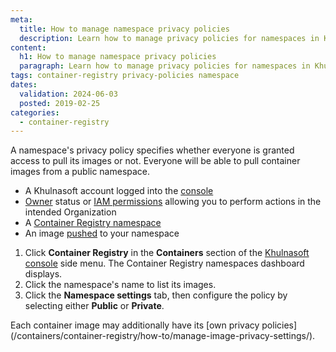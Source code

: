 ```yaml
---
meta:
  title: How to manage namespace privacy policies
  description: Learn how to manage privacy policies for namespaces in Khulnasoft's Container Registry.
content:
  h1: How to manage namespace privacy policies
  paragraph: Learn how to manage privacy policies for namespaces in Khulnasoft's Container Registry.
tags: container-registry privacy-policies namespace
dates:
  validation: 2024-06-03
  posted: 2019-02-25
categories:
  - container-registry
---
```


A namespace's privacy policy specifies whether everyone is granted access to pull its images or not. Everyone will be able to pull container images from a public namespace.

<Macro id="requirements" />

- A Khulnasoft account logged into the [console](https://console.khulnasoft.com)
- [Owner](/identity-and-access-management/iam/concepts/#owner) status or [IAM permissions](/identity-and-access-management/iam/concepts/#permission) allowing you to perform actions in the intended Organization
- A [Container Registry namespace](/containers/container-registry/how-to/create-namespace/)
- An image [pushed](/containers/container-registry/how-to/push-images/) to your namespace


1. Click **Container Registry** in the **Containers** section of the [Khulnasoft console](https://console.khulnasoft.com) side menu. The Container Registry namespaces dashboard displays.
2. Click the namespace's name to list its images.
3. Click the **Namespace settings** tab, then configure the policy by selecting either **Public** or **Private**.

<Message type="note">
  Each container image may additionally have its [own privacy policies](/containers/container-registry/how-to/manage-image-privacy-settings/).
</Message>


